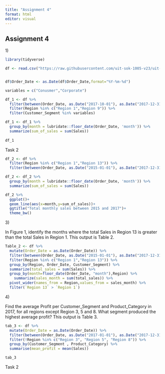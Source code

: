 ```yaml
---
title: "Assignment 4"
format: html
editor: visual
---
```


## Assignment 4

1\)

```r
library(tidyverse)
```

```r
df <- read.csv("https://raw.githubusercontent.com/uit-sok-1005-v23/uit-sok-1005-v23.github.io/main/storedata.csv")


df$Order_Date <- as.Date(df$Order_Date,format="%Y-%m-%d")

variables = c("Conusmer","Corporate")

df_1 <- df %>% 
  filter(between(Order_Date, as.Date("2017-10-01"), as.Date("2017-12-31"))) %>% 
  filter(Region %in% c("Region 1","Region 9")) %>% 
  filter(Customer_Segment %in% variables)

df_1 <- df_1 %>%
  group_by(month = lubridate::floor_date(Order_Date, 'month')) %>% 
  summarize(sum_of_sales = sum(Sales))
  
df_1
```

Task 2

```r
df_2 <- df %>% 
  filter(Region %in% c("Region 1","Region 13")) %>% 
  filter(between(Order_Date, as.Date("2015-01-01"), as.Date("2017-12-31")))

df_2 <- df_2 %>%
  group_by(month = lubridate::floor_date(Order_Date, 'month')) %>% 
  summarize(sum_of_sales = sum(Sales))

df_2 %>% 
  ggplot()+
  geom_line(aes(x=month,y=sum_of_sales))+
  ggtitle("Total monthly sales between 2015 and 2017")+
  theme_bw()
```

3\)

In Figure 1, identify the months where the total Sales in Region 13 is greater than the total Sales in Region 1. This output is Table 2.

```r
Table_2 <- df %>% 
  mutate(Order_Date = as.Date(Order_Date)) %>% 
  filter(between(Order_Date, as.Date("2015-01-01"), as.Date("2017-12-31"))) %>%
  filter(Region %in% c("Region 1","Region 13")) %>%
  group_by(Region, Order_Date, Customer_Segment) %>% 
  summarize(total_sales = sum(Sales)) %>% 
  group_by(month=floor_date(Order_Date, "month"),Region) %>%
    summarize(sales_month = sum(total_sales)) %>% 
  pivot_wider(names_from = Region,values_from = sales_month) %>% 
  filter(`Region 13` > `Region 1`)
```

4\)

Find the average Profit per Customer_Segment and Product_Category in 2017, for all regions except Region 3, 5 and 8. What segment produced the highest average profit? This output is Table 3.

```r
tab_3 <- df %>% 
  mutate(Order_Date = as.Date(Order_Date)) %>% 
  filter(between(Order_Date, as.Date("2017-01-01"), as.Date("2017-12-31"))) %>% 
  filter(!Region %in% c("Region 3", "Region 5", "Region 8")) %>% 
  group_by(Customer_Segment , Product_Category) %>% 
  summarise(mean_profit = mean(Sales))

tab_3
```

Task 2

```r

```
